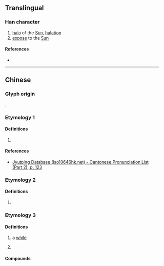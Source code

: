 {{character info/new}}
==Translingual==

===Han character===
{{Han char|rn=72|rad=日|as=09|sn=13|four=|canj=APMM,XAPMM|ids=⿰日恒}}

# [[halo]] of the [[Sun]], [[halation]]
# [[expose]] to the [[Sun]]

====References====
* {{Han ref|kx=0497.340|hdz=21526.080|uh=6685|ud=26245}}

----

==Chinese==
{{zh-forms}}


===Glyph origin===
{{Han etym}}
{{Han compound|日|恒|t1=sun|ls=psc|c1=s|c2=p}}.

===Etymology 1===
{{zh-pron
|m=xuǎn
|c=hyun1,syun2
|mc=y
|oc=y
}}

====Definitions====
{{zh-hanzi}}
# {{rfdef|zh}}

====References====
* [http://www.iso10646hk.net/jp/document/download.jsp Jyutping Database (iso10646hk.net) - Cantonese Pronunciation List (Part 2), p. 123]


===Etymology 2===
{{zh-pron
|m=gèng
}}

====Definitions====
{{zh-hanzi}}
# {{rfdef|zh}}


===Etymology 3===

{{zh-pron
|md=òng
|cat=n
}}

====Definitions====
{{zh-hanzi}}

# {{lb|zh|Min Dong}} a [[while]]
# {{lb|zh|Min Dong}} {{n-g|[[measure word]] for spells of precipitation and wind; also for a burst of smell}}

====Compounds====
{{zh-der|仂暅}}